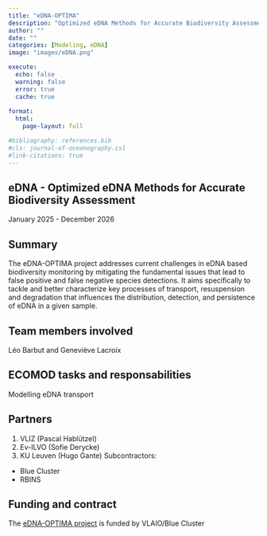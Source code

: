 ```yaml
---
title: "eDNA-OPTIMA"
description: "Optimized eDNA Methods for Accurate Biodiversity Assessment"
author: ""
date: ""
categories: [Modeling, eDNA]
image: "images/eDNA.png"

execute:
  echo: false
  warning: false
  error: true
  cache: true
  
format: 
  html:
    page-layout: full

#bibliography: references.bib
#cls: journal-of-oceanography.csl
#link-citations: true
---
```


## eDNA - Optimized eDNA Methods for Accurate Biodiversity Assessment

January 2025 - December 2026

## Summary

The eDNA-OPTIMA project addresses current challenges in eDNA based biodiversity monitoring by mitigating the fundamental issues that lead to false positive and false negative species detections. It aims specifically to tackle and better characterize key processes of transport, resuspension and degradation that influences the distribution, detection, and persistence of eDNA in a given sample.

## Team members involved

Léo Barbut and Geneviève Lacroix

## ECOMOD tasks and responsabilities

Modelling eDNA transport

## Partners

1. VLIZ (Pascal Hablützel)
2. Ev-ILVO (Sofie Derycke)
3. KU Leuven (Hugo Gante)
Subcontractors:
- Blue Cluster
- RBINS

## Funding and contract
The [eDNA-OPTIMA project](https://www.blauwecluster.be/projecten/edna-optima) is funded by VLAIO/Blue Cluster

